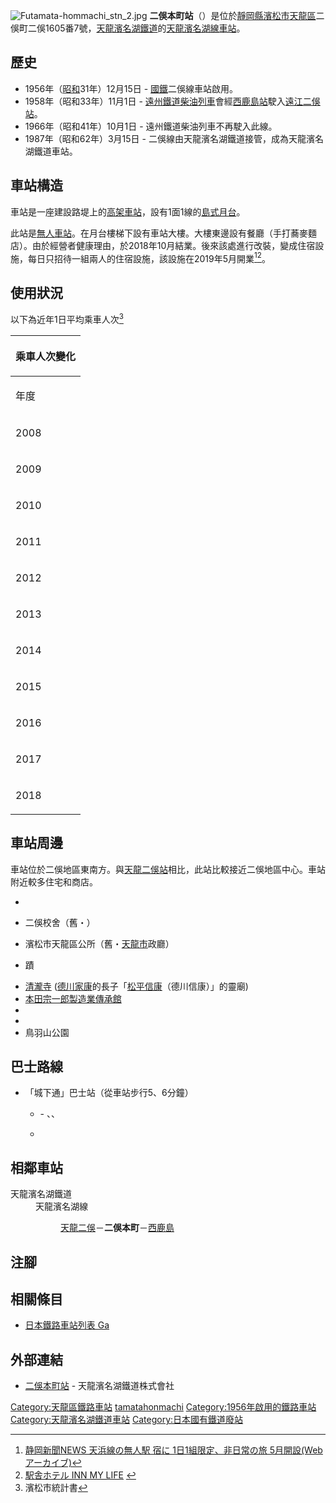 {{NoteTA
|T=zh-hans:二俣本町站;zh-hk:二俁本町站;zh-tw:二俁本町車站;
|1=zh-hans:二俣本町站;zh-hk:二俁本町站;zh-tw:二俁本町車站;
}}
{{Infobox station
|公司色 = #4D7F54
|站名 = 二俁本町
|圖片 = Futamata-hommachi stn 1.jpg
|圖片說明 = 車站大樓
|日文原名 = 二俣本町
|平假名 = ふたまたほんまち
|羅馬拼音 = FUTAMATAHOMMACHI
|副站名 = 
|電報略號 = スシ
|所在地 = {{JPN}}[[靜岡縣|靜岡縣]][[濱松市|濱松市]][[天龍區|天龍區]]二俁町二俁1605番7號
|座標 = {{coord|34|51|33.71|N|137|48|45.12|E|type:railwaystation_region:JP-24|display=inline,title}}
|車站構造 = [[高架車站|高架車站]]（路堤上）
|月台配置 = 1面1線
|啟用年月日 = 1956年（[[昭和|昭和]]31年）12月25日
|廢站年月日 = 
|乘客人數 = 44
|上下車人次 = 
|統計年度 = 2018
|轉車 = 
|全寬備註 = [[無人車站|無人車站]]
|adjacent = {{Adjacent stations|system=天龍濱名湖鐵道|line=天龍濱名湖線|left=天龍二俁|right=西鹿島|note-left=0.6km|note-mid=距離[[掛川站|掛川]]26.8km|note-right=1.7km}}
}}
[[File:Futamata-hommachi_stn_2.jpg|thumb]]
'''二俁本町站'''（{{jpn|j=二俣本町駅|hg=ふたまたほんまちえき|rm=Futamatahonmachi eki|f=y}}）是位於[[靜岡縣|靜岡縣]][[濱松市|濱松市]][[天龍區|天龍區]]二俁町二俁1605番7號，[[天龍濱名湖鐵道|天龍濱名湖鐵道]]的[[天龍濱名湖線|天龍濱名湖線]][[鐵路車站|車站]]。

== 歷史 ==
* 1956年（[[昭和|昭和]]31年）12月15日 - [[日本國有鐵道|國鐵]]二俁線車站啟用。
* 1958年（昭和33年）11月1日 - [[遠州鐵道|遠州鐵道]][[柴油列車|柴油列車]]會經[[西鹿島站|西鹿島站]]駛入[[天龍二俁站|遠江二俁站]]。
* 1966年（昭和41年）10月1日 - 遠州鐵道柴油列車不再駛入此線。
* 1987年（昭和62年）3月15日 - 二俁線由天龍濱名湖鐵道接管，成為天龍濱名湖鐵道車站。

== 車站構造 ==
車站是一座建設路堤上的[[高架車站|高架車站]]，設有1面1線的[[島式月台|島式月台]]。

此站是[[無人車站|無人車站]]。在月台樓梯下設有車站大樓。大樓東邊設有餐廳（手打蕎麥麵店）。由於經營者健康理由，於2018年10月結業。後來該處進行改裝，變成住宿設施，每日只招待一組兩人的住宿設施，該設施在2019年5月開業<ref name=":0">[https://web.archive.org/web/20190123224552/https://www.at-s.com/news/article/topics/shizuoka/591111.html 静岡新聞NEWS 天浜線の無人駅 宿に 1日1組限定、非日常の旅 5月開設(Webアーカイブ)]{{ja icon}}</ref><ref name=":1">[https://www.innmylife.com/ 駅舎ホテル INN MY LIFE] {{Wayback|url=https://www.innmylife.com/ |date=20201206021057 }}{{ja icon}}</ref>。

== 使用狀況 ==
以下為近年1日平均乘車人次<ref>濱松市統計書</ref>

{| class="wikitable" style="margin: 1em 0.2em; text-align: center; font-size: 90%;"
|- style="background: #ddd;"
!colspan="2"|乘車人次變化
|-
!年度
!一日平均<br>乘車人次
|-
|2008
|51
|-
|2009
|46
|-
|2010
|73
|-
|2011
|57
|-
|2012
|59
|-
|2013
|57
|-
|2014
|65
|-
|2015
|49
|-
|2016
|54
|-
|2017
|41
|-
|2018
|44
|}
== 車站周邊 ==
車站位於二俁地區東南方。與[[天龍二俁站|天龍二俁站]]相比，此站比較接近二俁地區中心。車站附近較多住宅和商店。
* {{Translink|ja|天竜郵便局|天龍郵局}}
* {{Translink|ja|静岡県立天竜高等学校|靜岡縣立天龍高等學校}}二俁校舍（舊・{{Translink|ja|静岡県立天竜林業高等学校|靜岡縣立天龍林業高等學校|天龍林業高等學校}}）
* 濱松市天龍區公所（舊・[[天龍市|天龍市]]政廳）
* {{Translink|ja|二俣城|二俁城}}蹟
* [http://tenryu-kankou.com/sightseeing/?p=248 清瀧寺] {{Wayback|url=http://tenryu-kankou.com/sightseeing/?p=248 |date=20150402114208 }}([[德川家康|德川家康]]的長子「[[松平信康|松平信康]]（德川信康）」的靈廟)
* [http://www.honda-densyokan.com/ 本田宗一郎製造業傳承館] {{Wayback|url=http://www.honda-densyokan.com/ |date=20210126144334 }}
* {{Translink|ja|国道152号|國道152號}}
* {{Translink|ja|国道362号|國道362號}}
* 鳥羽山公園

== 巴士路線 ==
* 「城下通」巴士站（從車站步行5、6分鐘）
** {{Translink|ja|遠鉄バス|遠鐵巴士}} - {{Translink|ja|遠州鉄道天竜営業所#秋葉線|遠州鐵道天龍營業所#秋葉線|秋葉線}}、{{Translink|ja|遠州鉄道天竜営業所#笠井線|遠州鐵道天龍營業所#笠井線|笠井線}}、{{Translink|ja|遠州鉄道天竜営業所#鹿島線|遠州鐵道天龍營業所#鹿島線|鹿島線}}
** {{Translink|ja|浜松市自主運行バス北遠本線|濱松市自主運行巴士北遠本線}}

== 相鄰車站 ==
; 天龍濱名湖鐵道
: 天龍濱名湖線
:: [[天龍二俁站|天龍二俁]]－'''二俁本町'''－[[西鹿島站|西鹿島]]

== 注腳 ==
{{Reflist}}
== 相關條目 ==
* [[日本鐵路車站列表_Ga|日本鐵路車站列表 Ga]]
== 外部連結 ==
* [https://www.tenhama.co.jp/about/station/futamatahonnmachi/ 二俁本町站] {{Wayback|url=https://www.tenhama.co.jp/about/station/futamatahonnmachi/ |date=20210210085032 }}{{ja icon}} - 天龍濱名湖鐵道株式會社
{{天龍濱名湖線}}
{{DEFAULTSORT:Futamata-Hommachi}}
[[Category:天龍區鐵路車站|Category:天龍區鐵路車站]]
[[Category:日本鐵路車站_Fu|tamatahonmachi]]
[[Category:1956年啟用的鐵路車站|Category:1956年啟用的鐵路車站]]
[[Category:天龍濱名湖鐵道車站|Category:天龍濱名湖鐵道車站]]
[[Category:日本國有鐵道廢站|Category:日本國有鐵道廢站]]